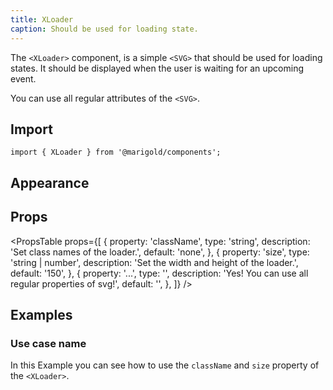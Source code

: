 ```yaml
---
title: XLoader
caption: Should be used for loading state.
---
```


The `<XLoader>` component, is a simple `<SVG>` that should be used for loading states.
It should be displayed when the user is waiting for an upcoming event.

You can use all regular attributes of the `<SVG>`.

## Import

```tsx
import { XLoader } from '@marigold/components';
```

## Appearance

<AppearanceTable component={title} />

## Props

<PropsTable
  props={[
    {
      property: 'className',
      type: 'string',
      description: 'Set class names of the loader.',
      default: 'none',
    },
    {
      property: 'size',
      type: 'string | number',
      description: 'Set the width and height of the loader.',
      default: '150',
    },
    {
      property: '...',
      type: '',
      description: 'Yes! You can use all regular properties of svg!',
      default: '',
    },
  ]}
/>

## Examples

### Use case name

In this Example you can see how to use the `className` and `size` property of the `<XLoader>`.

<ComponentDemo file="./XLoader-props.demo.tsx" />
